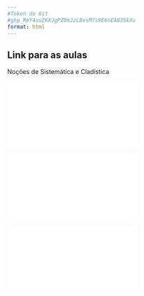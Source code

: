 ```yaml
---
#Token do Git 
#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
format: html
---
```


## Link para as aulas

Noções de Sistemática e Cladística  

![](Cladistica.html)

![](Intro_Annelida.html)  

![](Lindos_Poliquetas.html)